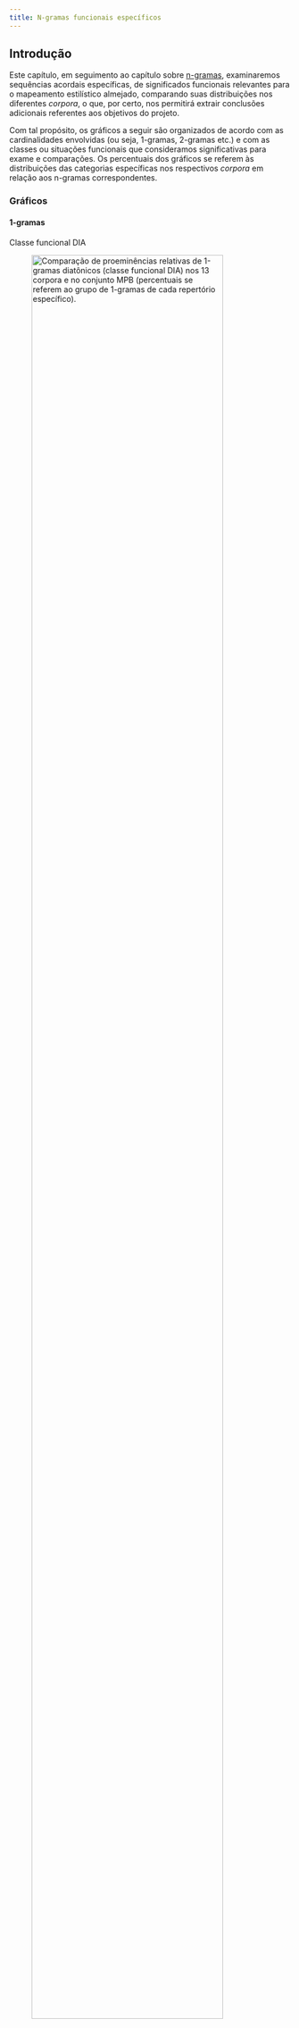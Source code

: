 ```yaml
---
title: N-gramas funcionais específicos
---
```


## Introdução

Este capítulo, em seguimento ao capítulo sobre [n-gramas](n-grams.qmd), examinaremos sequências acordais específicas, de significados funcionais relevantes para o mapeamento estilístico almejado, comparando suas distribuições nos diferentes *corpora*, o que, por certo, nos permitirá extrair conclusões adicionais referentes aos objetivos do projeto. 

Com tal propósito, os gráficos a seguir são organizados de acordo com as cardinalidades envolvidas (ou seja, 1-gramas, 2-gramas etc.) e com as classes ou situações funcionais que consideramos significativas para exame e comparações. Os percentuais dos gráficos se referem às distribuições das categorias específicas nos respectivos *corpora* em relação aos n-gramas correspondentes.

### Gráficos

#### 1-gramas

Classe funcional DIA

![Comparação de proeminências relativas de 1-gramas diatônicos (classe funcional DIA) nos 13 *corpora* e no conjunto MPB (percentuais se referem ao grupo de 1-gramas de cada repertório específico).](../figs/nge-01.png){width=90%}
